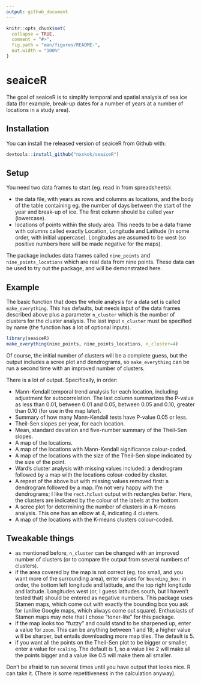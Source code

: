 ```yaml
---
output: github_document
---
```


<!-- README.md is generated from README.Rmd. Please edit that file -->

```r
knitr::opts_chunk$set(
  collapse = TRUE,
  comment = "#>",
  fig.path = "man/figures/README-",
  out.width = "100%"
)
```
# seaiceR

<!-- badges: start -->
<!-- badges: end -->

The goal of seaiceR is to simplify temporal and spatial analysis of sea ice data (for example, break-up dates for a number of years at a number of locations in a study area).

## Installation

You can install the released version of seaiceR from Github with:

``` r
devtools::install_github("nxskok/seaiceR")
```

## Setup

You need two data frames to start (eg. read in from spreadsheets):

- the data file, with years as rows and columns as locations, and the body of the table containing eg. the number of days between the start of the year and break-up of ice. The first column should be called `year` (lowercase).
- locations of points within the study area. This needs to be a data frame with columns called exactly Location, Longitude and Latitude (in some order, with initial uppercase). Longitudes are assumed to be west (so positive numbers here will be made negative for the maps).

The package includes data frames called `nine_points` and `nine_points_locations` which are real data from nine points. These data can be used to try out the package, and will be demonstrated here.

## Example

The basic function that does the whole analysis for a data set is called `make_everything`. This has defaults, but needs input of the data frames described above plus a parameter `n_cluster` which is the number of clusters for the cluster analysis. The last input `n_cluster` must be specified by name (the function has a lot of optional inputs).

```r
library(seaiceR)
make_everything(nine_points, nine_points_locations, n_cluster=4)
```

Of course, the initial number of clusters will be a complete guess, but the output includes a scree plot and dendrograms, so `make_everything` can be run a second time with an improved number of clusters. 

There is a lot of output. Specifically, in order:

- Mann-Kendall temporal trend analysis for each location, including adjustment for autocorrelation. The last column summarizes the P-value as less than 0.01, between 0.01 and 0.05, between 0.05 and 0.10, greater than 0.10 (for use in the map later).
- Summary of how many Mann-Kendall tests have P-value 0.05 or less.
- Theil-Sen slopes per year, for each location.
- Mean, standard deviation and five-number summary of the Theil-Sen slopes.
- A map of the locations.
- A map of the locations with Mann-Kendall significance colour-coded.
- A map of the locations with the size of the Theil-Sen slope indicated by the size of the point.
- Ward's cluster analysis with missing values included: a dendrogram followed by a map with the locations colour-coded by cluster.
- A repeat of the above but with missing values removed first: a dendrogram followed by a map. I'm not very happy with the dendrograms; I like the `rect.hclust` output with rectangles better. Here, the clusters are indicated by the colour of the labels at the bottom.
- A scree plot for determining the number of clusters in a K-means analysis. This one has an elbow at 4, indicating 4 clusters.
- A map of the locations with the K-means clusters colour-coded.


## Tweakable things

- as mentioned before, `n_cluster` can be changed with an improved number of clusters (or to compare the output from several numbers of clusters).
- if the area covered by the map is not correct (eg. too small, and you want more of the surrounding area), enter values for `bounding_box`: in order, the bottom left longitude and latitude, and the top right longitude and latitude. Longitudes west (or, I guess latitudes south, but I haven't tested that) should be entered as negative numbers. This package uses Stamen maps, which come out with exactly the bounding box you ask for (unlike Google maps, which always come out square). Enthusiasts of Stamen maps may note that I chose "toner-lite" for this package.
- if the map looks too "fuzzy" and could stand to be sharpened up, enter a value for `zoom`. This can be anything between 1 and 18; a higher value will be sharper, but entails downloading more map tiles. The default is 5.
- if you want all the points on the Theil-Sen plot to be bigger or smaller, enter a value for `scaling`. The default is 1, so a value like 2 will make all the points bigger and a value like 0.5 will make them all smaller.

Don't be afraid to run several times until you have output that looks nice. R can take it. (There is some repetitiveness in the calculation anyway).
